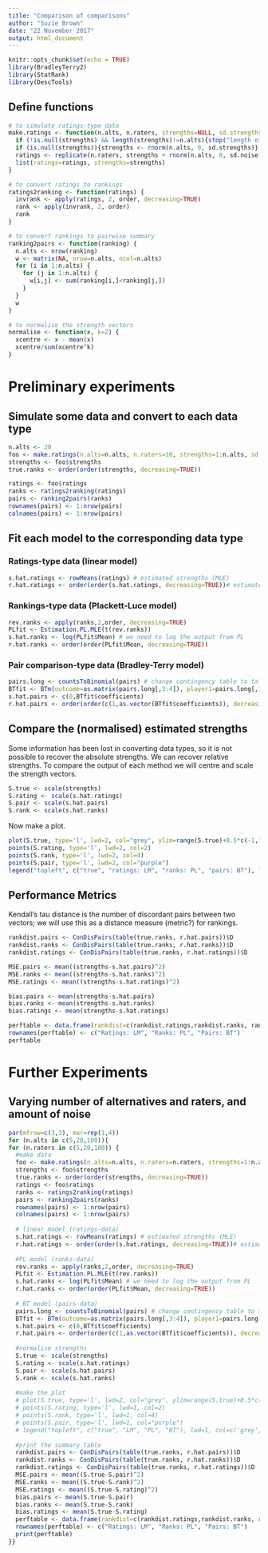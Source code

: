 ```yaml
---
title: "Comparison of comparisons"
author: "Suzie Brown"
date: "22 November 2017"
output: html_document
---
```


```r
knitr::opts_chunk$set(echo = TRUE)
library(BradleyTerry2)
library(StatRank)
library(DescTools)
```

## Define functions
```r
# to simulate ratings-type data
make.ratings <- function(n.alts, n.raters, strengths=NULL, sd.strengths=1, sd.noise=0.1) {
  if (!is.null(strengths) && length(strengths)!=n.alts){stop("length of strengths vector is not equal to number of alternatives")}
  if (is.null(strengths)){strengths <- rnorm(n.alts, 0, sd.strengths)}
  ratings <- replicate(n.raters, strengths + rnorm(n.alts, 0, sd.noise))
  list(ratings=ratings, strengths=strengths)
}

# to convert ratings to rankings
ratings2ranking <- function(ratings) {
  invrank <- apply(ratings, 2, order, decreasing=TRUE)
  rank <- apply(invrank, 2, order)
  rank
}

# to convert rankings to pairwise summary
ranking2pairs <- function(ranking) {
  n.alts <- nrow(ranking)
  w <- matrix(NA, nrow=n.alts, ncol=n.alts)
  for (i in 1:n.alts) {
    for (j in 1:n.alts) {
      w[i,j] <- sum(ranking[i,]<ranking[j,])
    }
  }
  w
}

# to normalise the strength vectors
normalise <- function(x, k=2) {
  xcentre <- x - mean(x)
  xcentre/sum(xcentre^k)
}
```

# Preliminary experiments

## Simulate some data and convert to each data type
```r
n.alts <- 20
foo <- make.ratings(n.alts=n.alts, n.raters=10, strengths=1:n.alts, sd.noise=5)
strengths <- foo$strengths
true.ranks <- order(order(strengths, decreasing=TRUE))

ratings <- foo$ratings
ranks <- ratings2ranking(ratings)
pairs <- ranking2pairs(ranks)
rownames(pairs) <- 1:nrow(pairs)
colnames(pairs) <- 1:nrow(pairs)
```

## Fit each model to the corresponding data type

### Ratings-type data (linear model)
```r
s.hat.ratings <- rowMeans(ratings) # estimated strengths (MLE)
r.hat.ratings <- order(order(s.hat.ratings, decreasing=TRUE))# estimated rankings
```

### Rankings-type data (Plackett-Luce model)
```r
rev.ranks <- apply(ranks,2,order, decreasing=TRUE)
PLfit <- Estimation.PL.MLE(t(rev.ranks))
s.hat.ranks <- log(PLfit$Mean) # we need to log the output from PL
r.hat.ranks <- order(order(PLfit$Mean, decreasing=TRUE))
```

### Pair comparison-type data (Bradley-Terry model)
```r
pairs.long <- countsToBinomial(pairs) # change contingency table to tall data format
BTfit <- BTm(outcome=as.matrix(pairs.long[,3:4]), player1=pairs.long[,1], player2=pairs.long[,2])
s.hat.pairs <- c(0,BTfit$coefficients)
r.hat.pairs <- order(order(c(1,as.vector(BTfit$coefficients)), decreasing=T))
```

## Compare the (normalised) estimated strengths
Some information has been lost in converting data types, so it is not possible to recover the absolute strengths. We can recover relative strengths. To compare the output of each method we will centre and scale the strength vectors.
```r
S.true <- scale(strengths)
S.rating <- scale(s.hat.ratings)
S.pair <- scale(s.hat.pairs)
S.rank <- scale(s.hat.ranks)
```
Now make a plot.
```r
plot(S.true, type='l', lwd=2, col="grey", ylim=range(S.true)+0.5*c(-1,1), ylab="Strength", main="Estimated strength of each alternative")
points(S.rating, type='l', lwd=2, col=2)
points(S.rank, type='l', lwd=2, col=4)
points(S.pair, type='l', lwd=2, col="purple")
legend("topleft", c("true", "ratings: LM", "ranks: PL", "pairs: BT"), lwd=2, col=c('grey',2,4,'purple'), lty=1)
```

## Performance Metrics
Kendall's tau distance is the number of discordant pairs between two vectors; we will use this as a distance measure (metric?) for rankings.
```r
rankdist.pairs <- ConDisPairs(table(true.ranks, r.hat.pairs))$D
rankdist.ranks <- ConDisPairs(table(true.ranks, r.hat.ranks))$D
rankdist.ratings <- ConDisPairs(table(true.ranks, r.hat.ratings))$D

MSE.pairs <- mean((strengths-s.hat.pairs)^2)
MSE.ranks <- mean((strengths-s.hat.ranks)^2)
MSE.ratings <- mean((strengths-s.hat.ratings)^2)

bias.pairs <- mean(strengths-s.hat.pairs)
bias.ranks <- mean(strengths-s.hat.ranks)
bias.ratings <- mean(strengths-s.hat.ratings)

perftable <- data.frame(rankdist=c(rankdist.ratings,rankdist.ranks, rankdist.pairs), strengthMSE=c(MSE.ratings,MSE.ranks,MSE.pairs), strengthbias=c(bias.ratings,bias.ranks, bias.pairs))
rownames(perftable) <- c("Ratings: LM", "Ranks: PL", "Pairs: BT")
perftable
```

# Further Experiments

## Varying number of alternatives and raters, and amount of noise
```r
par(mfrow=c(3,3), mar=rep(1,4))
for (n.alts in c(5,20,100)){ 
for (n.raters in c(5,20,100)) {
  #make data
  foo <- make.ratings(n.alts=n.alts, n.raters=n.raters, strengths=1:n.alts, sd.noise=5)
  strengths <- foo$strengths
  true.ranks <- order(order(strengths, decreasing=TRUE))
  ratings <- foo$ratings
  ranks <- ratings2ranking(ratings)
  pairs <- ranking2pairs(ranks)
  rownames(pairs) <- 1:nrow(pairs)
  colnames(pairs) <- 1:nrow(pairs)
  
  # linear model (ratings-data)
  s.hat.ratings <- rowMeans(ratings) # estimated strengths (MLE)
  r.hat.ratings <- order(order(s.hat.ratings, decreasing=TRUE))# estimated rankings
  
  #PL model (ranks-data)
  rev.ranks <- apply(ranks,2,order, decreasing=TRUE)
  PLfit <- Estimation.PL.MLE(t(rev.ranks))
  s.hat.ranks <- log(PLfit$Mean) # we need to log the output from PL
  r.hat.ranks <- order(order(PLfit$Mean, decreasing=TRUE))
  
  # BT model (pairs-data)
  pairs.long <- countsToBinomial(pairs) # change contingency table to tall data format
  BTfit <- BTm(outcome=as.matrix(pairs.long[,3:4]), player1=pairs.long[,1], player2=pairs.long[,2])
  s.hat.pairs <- c(0,BTfit$coefficients)
  r.hat.pairs <- order(order(c(1,as.vector(BTfit$coefficients)), decreasing=T))
  
  #normalise strengths
  S.true <- scale(strengths)
  S.rating <- scale(s.hat.ratings)
  S.pair <- scale(s.hat.pairs)
  S.rank <- scale(s.hat.ranks)
  
  #make the plot
  # plot(S.true, type='l', lwd=2, col="grey", ylim=range(S.true)+0.5*c(-1,1), ylab="Strength", main=paste("n.alts=", n.alts, ", n.raters=", n.raters))
  # points(S.rating, type='l', lwd=1, col=2)
  # points(S.rank, type='l', lwd=1, col=4)
  # points(S.pair, type='l', lwd=1, col="purple")
  # legend("topleft", c("true", "LM", "PL", "BT"), lwd=1, col=c('grey',2,4,'purple'), lty=1, cex=0.5)
  
  #print the summary table
  rankdist.pairs <- ConDisPairs(table(true.ranks, r.hat.pairs))$D
  rankdist.ranks <- ConDisPairs(table(true.ranks, r.hat.ranks))$D
  rankdist.ratings <- ConDisPairs(table(true.ranks, r.hat.ratings))$D
  MSE.pairs <- mean((S.true-S.pair)^2)
  MSE.ranks <- mean((S.true-S.rank)^2)
  MSE.ratings <- mean((S.true-S.rating)^2)
  bias.pairs <- mean(S.true-S.pair)
  bias.ranks <- mean(S.true-S.rank)
  bias.ratings <- mean(S.true-S.rating)
  perftable <- data.frame(rankdist=c(rankdist.ratings,rankdist.ranks, rankdist.pairs), strengthMSE=c(MSE.ratings,MSE.ranks,MSE.pairs), strengthbias=c(bias.ratings,bias.ranks, bias.pairs))
  rownames(perftable) <- c("Ratings: LM", "Ranks: PL", "Pairs: BT")
  print(perftable)
}}
```